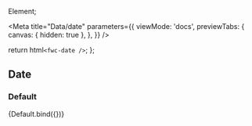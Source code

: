 Element;

<Meta
  title="Data/date"
  parameters={{
    viewMode: 'docs',
    previewTabs: {
      canvas: { hidden: true },
    },
  }}
/>

  return html`<fwc-date />`;
};

## Date

### Default

<Canvas>
  <Story name="default" args={{}}>
    {Default.bind({})}
  </Story>
</Canvas>
